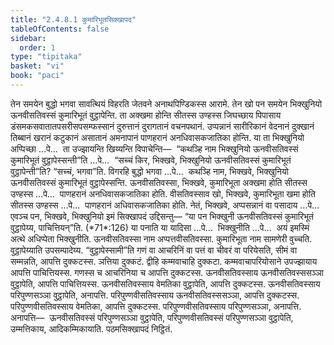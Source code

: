 ```yaml
---
title: "2.4.8.1 कुमारिभूतसिक्खापद"
tableOfContents: false
sidebar:
  order: 1
type: "tipitaka"
basket: "vi"
book: "paci"
---
```



<DynamicBreadcrumb />

<Division number="1119" book="paci">

<Paragraph number="3292" book="paci">
तेन समयेन बुद्धो भगवा सावत्थियं विहरति जेतवने अनाथपिण्डिकस्स आरामे. तेन खो पन समयेन भिक्खुनियो ऊनवीसतिवस्सं कुमारिभूतं वुट्ठापेन्ति. ता अक्खमा होन्ति सीतस्स उण्हस्स जिघच्छाय पिपासाय डंसमकसवातातपसरीसपसम्फस्सानं दुरुत्तानं दुरागतानं वचनपथानं. उप्पन्नानं सारीरिकानं वेदनानं दुक्खानं तिब्बानं खरानं कटुकानं असातानं अमनापानं पाणहरानं अनधिवासकजातिका होन्ति.
</Paragraph>

<Paragraph number="3293" book="paci">
या ता भिक्खुनियो अप्पिच्छा …पे…  ता उज्झायन्ति खिय्यन्ति विपाचेन्ति—  “कथञ्हि नाम भिक्खुनियो ऊनवीसतिवस्सं कुमारिभूतं वुट्ठापेस्सन्ती”ति …पे…  “सच्चं किर, भिक्खवे, भिक्खुनियो ऊनवीसतिवस्सं कुमारिभूतं वुट्ठापेन्ती”ति? “सच्चं, भगवा”ति. विगरहि बुद्धो भगवा …पे…  कथञ्हि नाम, भिक्खवे, भिक्खुनियो ऊनवीसतिवस्सं कुमारिभूतं वुट्ठापेस्सन्ति. ऊनवीसतिवस्सा, भिक्खवे, कुमारिभूता अक्खमा होति सीतस्स उण्हस्स …पे…  पाणहरानं अनधिवासकजातिका होति. वीसतिवस्साव खो, भिक्खवे, कुमारिभूता खमा होति सीतस्स उण्हस्स …पे…  पाणहरानं अधिवासकजातिका होति. नेतं, भिक्खवे, अप्पसन्नानं वा पसादाय …पे…  एवञ्च पन, भिक्खवे, भिक्खुनियो इमं सिक्खापदं उद्दिसन्तु—
</Paragraph>

</Division>
<Division number="1120" book="paci">

<Paragraph number="3294" book="paci">
<Emphasis>“या पन भिक्खुनी ऊनवीसतिवस्सं</Emphasis> <Emphasis>कुमारिभूतं वुट्ठापेय्य, पाचित्तियन्”</Emphasis>ति. (*71*:<Emphasis>126</Emphasis>)
</Paragraph>

</Division>
<Division number="1121" book="paci">

<Paragraph number="3295" book="paci">
<Emphasis>या पना</Emphasis>ति या यादिसा …पे…  <Emphasis>भिक्खुनी</Emphasis>ति …पे…  अयं इमस्मिं अत्थे अधिप्पेता भिक्खुनीति.
</Paragraph>

<Paragraph number="3296" book="paci">
<Emphasis>ऊनवीसतिवस्सा</Emphasis> नाम अप्पत्तवीसतिवस्सा. <Emphasis>कुमारिभूता</Emphasis> नाम सामणेरी वुच्चति. <Emphasis>वुट्ठापेय्या</Emphasis>ति उपसम्पादेय्य.
</Paragraph>

<Paragraph number="3297" book="paci">
“वुट्ठापेस्सामी”ति गणं वा आचरिनिं वा पत्तं वा चीवरं वा परियेसति, सीमं वा सम्मन्नति, आपत्ति दुक्कटस्स. ञत्तिया दुक्कटं. द्वीहि कम्मवाचाहि दुक्कटा. कम्मवाचापरियोसाने उपज्झायाय आपत्ति पाचित्तियस्स. गणस्स च आचरिनिया च आपत्ति दुक्कटस्स.
</Paragraph>

</Division>
<Division number="1122" book="paci">

<Paragraph number="3298" book="paci">
ऊनवीसतिवस्साय ऊनवीसतिवस्ससञ्ञा वुट्ठापेति, आपत्ति पाचित्तियस्स. ऊनवीसतिवस्साय वेमतिका वुट्ठापेति, आपत्ति दुक्कटस्स. ऊनवीसतिवस्साय परिपुण्णसञ्ञा वुट्ठापेति, अनापत्ति. परिपुण्णवीसतिवस्साय ऊनवीसतिवस्ससञ्ञा, आपत्ति दुक्कटस्स. परिपुण्णवीसतिवस्साय वेमतिका, आपत्ति दुक्कटस्स. परिपुण्णवीसतिवस्साय परिपुण्णसञ्ञा, अनापत्ति.
</Paragraph>

</Division>
<Division number="1123" book="paci">

<Paragraph number="3299" book="paci">
अनापत्ति—  ऊनवीसतिवस्सं परिपुण्णसञ्ञा वुट्ठापेति, परिपुण्णवीसतिवस्सं परिपुण्णसञ्ञा वुट्ठापेति, उम्मत्तिकाय, आदिकम्मिकायाति.

</Paragraph>
</Division>

<Paragraph number="3300" type="center" book="paci">
पठमसिक्खापदं निट्ठितं.
</Paragraph>